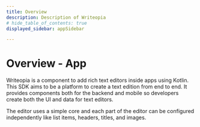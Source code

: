 ```yaml
---
title: Overview
description: Description of Writeopia
# hide_table_of_contents: true
displayed_sidebar: appSidebar

---
```


# Overview - App

Writeopia is a component to add rich text editors inside apps using Kotlin. This SDK aims to be a platform to create a text edition from end to end. It provides components both for the backend and mobile so developers create both the UI and data for text editors.

The editor uses a simple core and each part of the editor can be configured independently like list items, headers, titles, and images.
